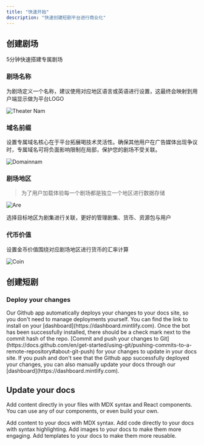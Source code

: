 ```yaml
---
title: "快速开始"
description: "快速创建短剧平台进行商业化"
---
```


## 创建剧场

5分钟快速搭建专属剧场

### 剧场名称

为剧场定义一个名称，建议使用对应地区语言或英语进行设置，这最终会映射到用户端显示做为平台LOGO

![Theater Nam](/images/quickstart/quickstart_01.png)

### 域名前缀

设置专属域名核心在于平台拓展喝技术灵活性。确保其他用户在广告媒体出现争议时，专属域名可将负面影响限制在局部，保护您的剧场不受关联。

![Domainnam](/images/quickstart/quickstart_02.png)

### 剧场地区

> 为了用户加载体验每一个剧场都是独立一个地区进行数据存储

![Are](/images/quickstart/quickstart_03.png)

选择目标地区为剧集进行关联，更好的管理剧集、货币、资源包与用户

### 代币价值

设置金币价值围绕对应剧场地区进行货币的汇率计算

![Coin](/images/quickstart/quickstart_04.png)

## 创建短剧

### Deploy your changes

<AccordionGroup>
  <Accordion title="Install our Github app" icon="message-bot">
    Our Github app automatically deploys your changes to your docs site, so you
    don't need to manage deployments yourself. You can find the link to install on
    your [dashboard](https://dashboard.mintlify.com). Once the bot has been
    successfully installed, there should be a check mark next to the commit hash
    of the repo.
  </Accordion>
  <Accordion title="Push your changes" icon="rocket">
    [Commit and push your changes to
    Git](https://docs.github.com/en/get-started/using-git/pushing-commits-to-a-remote-repository#about-git-push)
    for your changes to update in your docs site. If you push and don't see that
    the Github app successfully deployed your changes, you can also manually
    update your docs through our [dashboard](https://dashboard.mintlify.com).
  </Accordion>
</AccordionGroup>

## Update your docs

Add content directly in your files with MDX syntax and React components. You can use any of our components, or even build your own.

<CardGroup cols="2">
  <Card title="Add Content With MDX" icon="file" href="/essentials/markdown">
    Add content to your docs with MDX syntax.
  </Card>
  <Card title="Add Code Blocks" icon="square-code" href="/essentials/code">
    Add code directly to your docs with syntax highlighting.
  </Card>
  <Card title="Add Images" icon="image" href="/essentials/images">
    Add images to your docs to make them more engaging.
  </Card>
  <Card title="Add Custom Components" icon="puzzle-piece" href="/essentials/reusable-snippets">
    Add templates to your docs to make them more reusable.
  </Card>
</CardGroup>